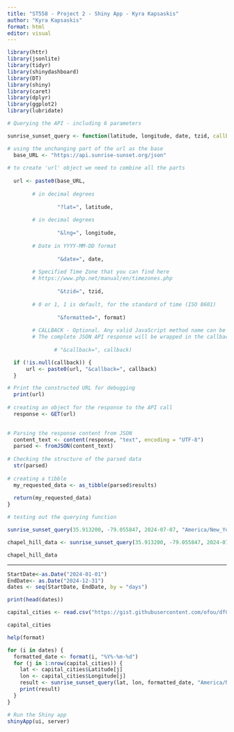 ```yaml
---
title: "ST558 - Project 2 - Shiny App - Kyra Kapsaskis"
author: "Kyra Kapsaskis"
format: html
editor: visual
---
```


```r
library(httr)
library(jsonlite)
library(tidyr)
library(shinydashboard)
library(DT)
library(shiny)
library(caret)
library(dplyr)
library(ggplot2)
library(lubridate)
```



```r

# Querying the API - including 6 parameters

sunrise_sunset_query <- function(latitude, longitude, date, tzid, callback=NULL, format=1){

# using the unchanging part of the url as the base
  base_URL <- "https://api.sunrise-sunset.org/json"
  
# to create 'url' object we need to combine all the parts 
  
  url <- paste0(base_URL,
                
        # in decimal degrees  
        
                "?lat=", latitude,
        
        # in decimal degrees
        
                "&lng=", longitude,
        
        # Date in YYYY-MM-DD format
        
                "&date=", date,
        
        # Specified Time Zone that you can find here         
        # https://www.php.net/manual/en/timezones.php
        
                "&tzid=", tzid,
        
        # 0 or 1, 1 is default, for the standard of time (ISO 8601)
        
                "&formatted=", format)
  
        # CALLBACK - Optional. Any valid JavaScript method name can be used as the callback value.  
        # The complete JSON API response will be wrapped in the callback function requested.
  
               # "&callback=", callback)

  if (!is.null(callback)) {
      url <- paste0(url, "&callback=", callback)
  }

# Print the constructed URL for debugging
  print(url)
  
# creating an object for the response to the API call
  response <- GET(url)
  

# Parsing the response content from JSON
  content_text <- content(response, "text", encoding = "UTF-8")
  parsed <- fromJSON(content_text)
  
# Checking the structure of the parsed data
  str(parsed)
  
# creating a tibble
  my_requested_data <- as_tibble(parsed$results)
  
  return(my_requested_data)
}


```

```r
# testing out the querying function

sunrise_sunset_query(35.913200, -79.055847, 2024-07-07, "America/New_York")
```
```r

chapel_hill_data <- sunrise_sunset_query(35.913200, -79.055847, 2024-07-07, "America/New_York")
```

```r
chapel_hill_data
```

------------------------------------------------------------------------


```r
StartDate<-as.Date("2024-01-01")
EndDate<- as.Date("2024-12-31")
dates <- seq(StartDate, EndDate, by = "days")

print(head(dates))
```


```r
capital_cities <- read.csv("https://gist.githubusercontent.com/ofou/df09a6834a8421b4f376c875194915c9/raw/355eb56e164ddc3cd1a9467c524422cb674e71a9/country-capital-lat-long-population.csv")
```


```r
capital_cities 
```

```r
help(format)
```


```r
for (i in dates) {
  formatted_date <- format(i, "%Y%-%m-%d")
  for (j in 1:nrow(capital_cities)) {
    lat <- capital_cities$Latitude[j]
    lon <- capital_cities$Longitude[j]
    result <- sunrise_sunset_query(lat, lon, formatted_date, "America/New_York")
    print(result)
  }
} 
```





```r
# Run the Shiny app
shinyApp(ui, server)
```

